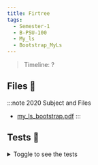 ```yaml
---
title: Firtree
tags:
  - Semester-1
  - B-PSU-100
  - My_ls
  - Bootstrap_MyLs
---
```

> Timeline: ?


## Files 📂

:::note 2020 Subject and Files
- [my_ls_bootstrap.pdf](https://github.com/Studio-17/Epitech-Subjects/raw/main/Semester-1/B-PSU-100/My_ls/Bootstrap_MyLs/my_ls_bootstrap.pdf)
:::

## Tests 🤖
<details>
  <summary>Toggle to see the tests</summary>
  <div>
Yo
  </div>
</details>
